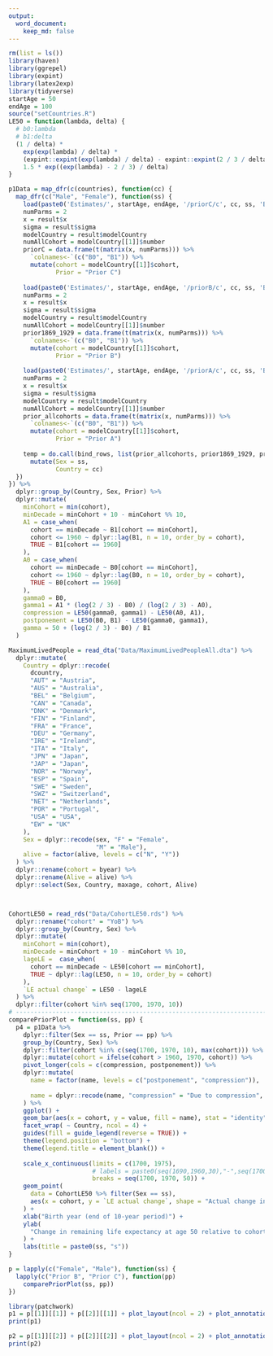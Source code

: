 ```yaml
---
output:
  word_document:
    keep_md: false
---
```




```r
rm(list = ls())
library(haven)
library(ggrepel)
library(expint)
library(latex2exp)
library(tidyverse)
startAge = 50
endAge = 100
source("setCountries.R")
LE50 = function(lambda, delta) {
  # b0:lambda
  # b1:delta
  (1 / delta) *
    exp(exp(lambda) / delta) *
    (expint::expint(exp(lambda) / delta) - expint::expint(2 / 3 / delta)) +
    1.5 * exp((exp(lambda) - 2 / 3) / delta)
}

p1Data = map_dfr(c(countries), function(cc) {
  map_dfr(c("Male", "Female"), function(ss) {
    load(paste0('Estimates/', startAge, endAge, '/priorC/c', cc, ss, 'B0B1var.rData'))
    numParms = 2
    x = result$x
    sigma = result$sigma
    modelCountry = result$modelCountry
    numAllCohort = modelCountry[[1]]$number
    priorC = data.frame(t(matrix(x, numParms))) %>%
      `colnames<-`(c("B0", "B1")) %>%
      mutate(cohort = modelCountry[[1]]$cohort,
             Prior = "Prior C")
    
    load(paste0('Estimates/', startAge, endAge, '/priorB/c', cc, ss, 'B0B1var.rData'))
    numParms = 2
    x = result$x
    sigma = result$sigma
    modelCountry = result$modelCountry
    numAllCohort = modelCountry[[1]]$number
    prior1869_1929 = data.frame(t(matrix(x, numParms))) %>%
      `colnames<-`(c("B0", "B1")) %>%
      mutate(cohort = modelCountry[[1]]$cohort,
             Prior = "Prior B")
    
    load(paste0('Estimates/', startAge, endAge, '/priorA/c', cc, ss, 'B0B1var.rData'))
    numParms = 2
    x = result$x
    sigma = result$sigma
    modelCountry = result$modelCountry
    numAllCohort = modelCountry[[1]]$number
    prior_allcohorts = data.frame(t(matrix(x, numParms))) %>%
      `colnames<-`(c("B0", "B1")) %>%
      mutate(cohort = modelCountry[[1]]$cohort,
             Prior = "Prior A")
    
    temp = do.call(bind_rows, list(prior_allcohorts, prior1869_1929, priorC)) %>%
      mutate(Sex = ss,
             Country = cc)
  })
}) %>%
  dplyr::group_by(Country, Sex, Prior) %>%
  dplyr::mutate(
    minCohort = min(cohort),
    minDecade = minCohort + 10 - minCohort %% 10,
    A1 = case_when(
      cohort == minDecade ~ B1[cohort == minCohort],
      cohort <= 1960 ~ dplyr::lag(B1, n = 10, order_by = cohort),
      TRUE ~ B1[cohort == 1960]
    ),
    A0 = case_when(
      cohort == minDecade ~ B0[cohort == minCohort],
      cohort <= 1960 ~ dplyr::lag(B0, n = 10, order_by = cohort),
      TRUE ~ B0[cohort == 1960]
    ),
    gamma0 = B0,
    gamma1 = A1 * (log(2 / 3) - B0) / (log(2 / 3) - A0),
    compression = LE50(gamma0, gamma1) - LE50(A0, A1),
    postponement = LE50(B0, B1) - LE50(gamma0, gamma1),
    gamma = 50 + (log(2 / 3) - B0) / B1
  )

MaximumLivedPeople = read_dta("Data/MaximumLivedPeopleAll.dta") %>%
  dplyr::mutate(
    Country = dplyr::recode(
      dcountry,
      "AUT" = "Austria",
      "AUS" = "Australia",
      "BEL" = "Belgium",
      "CAN" = "Canada",
      "DNK" = "Denmark",
      "FIN" = "Finland",
      "FRA" = "France",
      "DEU" = "Germany",
      "IRE" = "Ireland",
      "ITA" = "Italy",
      "JPN" = "Japan",
      "JAP" = "Japan",
      "NOR" = "Norway",
      "ESP" = "Spain",
      "SWE" = "Sweden",
      "SWZ" = "Switzerland",
      "NET" = "Netherlands",
      "POR" = "Portugal",
      "USA" = "USA",
      "EW" = "UK"
    ),
    Sex = dplyr::recode(sex, "F" = "Female",
                        "M" = "Male"),
    alive = factor(alive, levels = c("N", "Y"))
  ) %>%
  dplyr::rename(cohort = byear) %>%
  dplyr::rename(Alive = alive) %>%
  dplyr::select(Sex, Country, maxage, cohort, Alive)



CohortLE50 = read_rds("Data/CohortLE50.rds") %>%
  dplyr::rename("cohort" = "YoB") %>%
  dplyr::group_by(Country, Sex) %>%
  dplyr::mutate(
    minCohort = min(cohort),
    minDecade = minCohort + 10 - minCohort %% 10,
    lageLE =  case_when(
      cohort == minDecade ~ LE50[cohort == minCohort],
      TRUE ~ dplyr::lag(LE50, n = 10, order_by = cohort)
    ),
    `LE actual change` = LE50 - lageLE
  ) %>%
  dplyr::filter(cohort %in% seq(1700, 1970, 10))
# ------------------------------------------------------------------------------
comparePriorPlot = function(ss, pp) {
  p4 = p1Data %>%
    dplyr::filter(Sex == ss, Prior == pp) %>%
    group_by(Country, Sex) %>%
    dplyr::filter(cohort %in% c(seq(1700, 1970, 10), max(cohort))) %>%
    dplyr::mutate(cohort = ifelse(cohort > 1960, 1970, cohort)) %>%
    pivot_longer(cols = c(compression, postponement)) %>%
    dplyr::mutate(
      name = factor(name, levels = c("postponement", "compression")),
      
      name = dplyr::recode(name, "compression" = "Due to compression", "postponement" = "Due to postponement")
    ) %>%
    ggplot() +
    geom_bar(aes(x = cohort, y = value, fill = name), stat = "identity") +
    facet_wrap( ~ Country, ncol = 4) +
    guides(fill = guide_legend(reverse = TRUE)) +
    theme(legend.position = "bottom") +
    theme(legend.title = element_blank()) +
    
    scale_x_continuous(limits = c(1700, 1975),
                       # labels = paste0(seq(1690,1960,30),"-",seq(1700,1970,30)),
                       breaks = seq(1700, 1970, 50)) +
    geom_point(
      data = CohortLE50 %>% filter(Sex == ss),
      aes(x = cohort, y = `LE actual change`, shape = "Actual change in remaining life expectancy at 50")
    ) +
    xlab("Birth year (end of 10-year period)") +
    ylab(
      "Change in remaining life expectancy at age 50 relative to cohort born 10 years earlier (years)"
    ) +
    labs(title = paste0(ss, "s"))
}
```

```r
p = lapply(c("Female", "Male"), function(ss) {
  lapply(c("Prior B", "Prior C"), function(pp)
    comparePriorPlot(ss, pp))
})

library(patchwork)
p1 = p[[1]][[1]] + p[[2]][[1]] + plot_layout(ncol = 2) + plot_annotation(title = 'Prior B')
print(p1)
```

```r
p2 = p[[1]][[2]] + p[[2]][[2]] + plot_layout(ncol = 2) + plot_annotation(title = 'Prior C')
print(p2)
```


